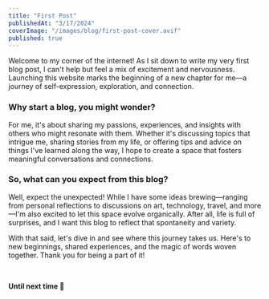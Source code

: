 ```yaml
---
title: "First Post"
publishedAt: "3/17/2024"
coverImage: "/images/blog/first-post-cover.avif"
published: true
---
```


Welcome to my corner of the internet! As I sit down to write my very first blog post, I can't help but feel a mix of excitement and nervousness. Launching this website marks the beginning of a new chapter for me—a journey of self-expression, exploration, and connection.

### Why start a blog, you might wonder? 

For me, it's about sharing my passions, experiences, and insights with others who might resonate with them. Whether it's discussing topics that intrigue me, sharing stories from my life, or offering tips and advice on things I've learned along the way, I hope to create a space that fosters meaningful conversations and connections.

### So, what can you expect from this blog? 

Well, expect the unexpected! While I have some ideas brewing—ranging from personal reflections to discussions on art, technology, travel, and more—I'm also excited to let this space evolve organically. After all, life is full of surprises, and I want this blog to reflect that spontaneity and variety.

With that said, let's dive in and see where this journey takes us. Here's to new beginnings, shared experiences, and the magic of words woven together. Thank you for being a part of it!

<br/>

**Until next time 🙌**

